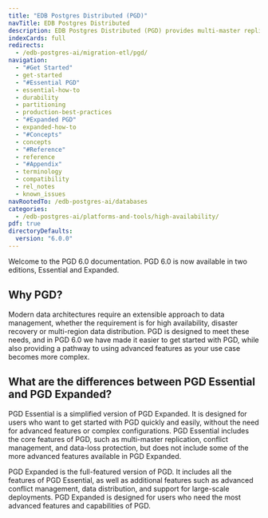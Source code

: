 ```yaml
---
title: "EDB Postgres Distributed (PGD)"
navTitle: EDB Postgres Distributed
description: EDB Postgres Distributed (PGD) provides multi-master replication and data distribution with advanced conflict management, data-loss protection, and throughput up to 5X faster than native logical replication.
indexCards: full
redirects:
  - /edb-postgres-ai/migration-etl/pgd/
navigation:
  - "#Get Started"
  - get-started
  - "#Essential PGD"
  - essential-how-to
  - durability
  - partitioning
  - production-best-practices
  - "#Expanded PGD"
  - expanded-how-to
  - "#Concepts"
  - concepts
  - "#Reference"
  - reference
  - "#Appendix"
  - terminology
  - compatibility
  - rel_notes
  - known_issues
navRootedTo: /edb-postgres-ai/databases
categories:
  - /edb-postgres-ai/platforms-and-tools/high-availability/
pdf: true
directoryDefaults:
  version: "6.0.0"
---
```


Welcome to the PGD 6.0 documentation. PGD 6.0 is now available in two editions, Essential and Expanded.

## Why PGD?

Modern data architectures require an extensible approach to data management, whether the requirement is for high availability, disaster recovery or multi-region data distribution. PGD is designed to meet these needs, and in PGD 6.0 we have made it easier to get started with PGD, while also providing a pathway to using advanced features as your use case becomes more complex.

## What are the differences between PGD Essential and PGD Expanded?

PGD Essential is a simplified version of PGD Expanded. It is designed for users who want to get started with PGD quickly and easily, without the need for advanced features or complex configurations. PGD Essential includes the core features of PGD, such as multi-master replication, conflict management, and data-loss protection, but does not include some of the more advanced features available in PGD Expanded.

PGD Expanded is the full-featured version of PGD. It includes all the features of PGD Essential, as well as additional features such as advanced conflict management, data distribution, and support for large-scale deployments. PGD Expanded is designed for users who need the most advanced features and capabilities of PGD.

